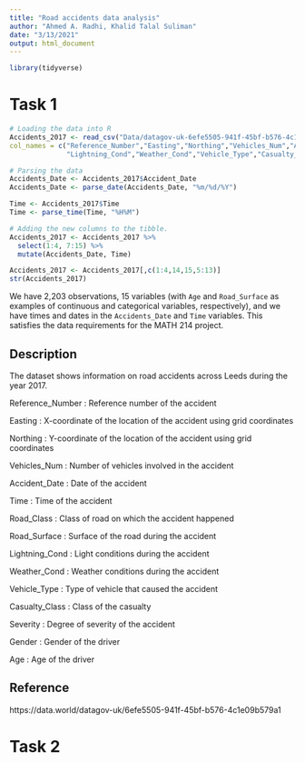 ```yaml
---
title: "Road accidents data analysis"
author: "Ahmed A. Radhi, Khalid Talal Suliman"
date: "3/13/2021"
output: html_document
---
```


```r
library(tidyverse)
```

# Task 1

```r
# Loading the data into R 
Accidents_2017 <- read_csv("Data/datagov-uk-6efe5505-941f-45bf-b576-4c1e09b579a1/2017-8.csv", 
col_names = c("Reference_Number","Easting","Northing","Vehicles_Num","Accident_Date","Time","Road_Class","Road_Surface",
              "Lightning_Cond","Weather_Cond","Vehicle_Type","Casualty_Class","Severity","Gender","Age"), skip = 1)

# Parsing the data
Accidents_Date <- Accidents_2017$Accident_Date
Accidents_Date <- parse_date(Accidents_Date, "%m/%d/%Y")

Time <- Accidents_2017$Time
Time <- parse_time(Time, "%H%M")

# Adding the new columns to the tibble.
Accidents_2017 <- Accidents_2017 %>%
  select(1:4, 7:15) %>%
  mutate(Accidents_Date, Time) 

Accidents_2017 <- Accidents_2017[,c(1:4,14,15,5:13)]
str(Accidents_2017)
```

We have 2,203 observations, 15 variables (with `Age` and `Road_Surface` as examples of continuous and categorical variables, respectively), and we have times and dates in the `Accidents_Date` and `Time` variables. This satisfies the data requirements for the MATH 214 project.

## Description 
The dataset shows information on road accidents across Leeds during the year 2017.

 Reference_Number : Reference number of the accident
 
 Easting          : X-coordinate of the location of the accident                         using grid coordinates
 
 Northing         : Y-coordinate of the location of the accident                         using grid coordinates
 
 Vehicles_Num     : Number of vehicles involved in the accident
 
 Accident_Date    : Date of the accident 
 
 Time             : Time of the accident
 
 Road_Class       : Class of road on which the accident happened
 
 Road_Surface     : Surface of the road during the accident
 
 Lightning_Cond   : Light conditions during the accident
 
 Weather_Cond     : Weather conditions during the accident 
 
 Vehicle_Type     : Type of vehicle that caused the accident
 
 Casualty_Class   : Class of the casualty
 
 Severity         : Degree of severity of the accident
 
 Gender           : Gender of the driver
 
 Age              : Age of the driver 

## Reference 
https://data.world/datagov-uk/6efe5505-941f-45bf-b576-4c1e09b579a1

# Task 2

